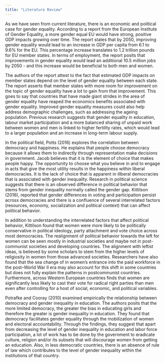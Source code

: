 ```yaml
---
title: "Literature Review"
---
```


As we have seen from current literature, there is an economic and political case for gender equality. According to a report from the European Institute of Gender Equality, a more gender equal EU would have strong, positive GDP impacts growing over time. The report states that by 2050, improving gender equality would lead to an increase in GDP per capita from 6.1 to 9.6% for the EU. This percentage increase translates to 1.2 trillion pounds for EU member states. In terms of employment, the report posits that improvements in gender equality would lead an additional 10.5 million jobs by 2050 - and this increase would be beneficial to both men and women. 

The authors of the report attest to the fact that estimated GDP impacts on member states depend on the level of gender equality between each state. The report asserts that member states with more room for improvement on the topic of gender equality have a lot to gain from that improvement. This goes to say that countries that have made giant strides in the area of gender equality have reaped the economics benefits associated with gender equality. Improved gender equality measures could also help address demographic challenges, such as addressing the ageing population. Previous research suggests that gender equality in education, labour market participation and a more balanced sharing of unpaid work between women and men is linked to higher fertility rates, which would lead to a larger population and an increase in long-term labour supply.

In the political field, Potts (2016) explores the correlation between democracy and happiness. He explains that people choose democracy because it allows them to indirectly through representation make decisions in government. Jacob believes that it is the element of choice that makes people happy. The opportunity to choose what you believe in and to engage in acts that give the most utility results in the happiness within liberal democracies. It is the lack of choice that is apparent in illberal democracies that is associated with gender inequality. Research in political science suggests that there is an observed difference in political behavior that stems from gender inequality normally called the gender gap. Kittilson (2016), reported that gender differences in voting and participation persist across democracies and there is a confluence of several interrelated factors (resources, economy, socialization and political context) that can affect political behavior. 

In addition to understanding the interrelated factors that affect political behavior, Kittilson found that women were more likely to be politically conservative in political ideology, party attachment and vote choice across most democracies. The realignment of political behavior towards the left for women can be seen mostly in industrial societies and maybe not in post-communist societies and developing countries. The alignment with leftist ideas, is believed by some scholars to stem from the higher levels of religiosity in women from those advanced societies. Researchers have also found that the sea change of in women’s entrance into the paid workforce in the post–World War II era may also account for this shift in some countries but does not fully explain the patterns in postcommunist countries. Furthermore, across Western European countries finds that women are significantly less likely to cast their vote for radical right parties than men even after controlling for a host of social, economic, and political variables. 

Potrafke and Cooray (2010) examined empirically the relationship between democracy and gender inequality in education. The authors posits that the more limited democracy, the greater the bias in educating girls and therefore the greater is gender inequality in education. They found that democracy facilitates gender equality through the mobilization of women and electoral accountability. Through the findings, they suggest that apart from decreasing the level of gender inequality in education and labor force participation, a lot of work has to be done by the government to eradicate culture, religion and/or its subsets that will discourage women from getting an education. Also, in less democratic countries, there is an absence of rule of law which contributes to the level of gender inequality within the institutions of that country. 

